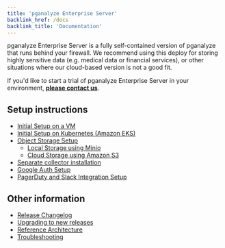 ```yaml
---
title: 'pganalyze Enterprise Server'
backlink_href: /docs
backlink_title: 'Documentation'
---
```


pganalyze Enterprise Server is a fully self-contained version of pganalyze that runs
behind your firewall. We recommend using this deploy for storing highly sensitive data
(e.g. medical data or financial services), or other situations where our cloud-based version is not a good fit.

If you'd like to start a trial of pganalyze Enterprise Server in your environment,
**[please contact us](/contact)**.

## Setup instructions

- [Initial Setup on a VM](/docs/enterprise/setup)
- [Initial Setup on Kubernetes (Amazon EKS)](/docs/enterprise/setup/kubernetes_amazon_eks)
- [Object Storage Setup](/docs/enterprise/setup/object-storage)
  - [Local Storage using Minio](/docs/enterprise/setup/object-storage-local)
  - [Cloud Storage using Amazon S3](/docs/enterprise/setup/object-storage-s3)
- [Separate collector installation](/docs/enterprise/setup/separate-collector-install)
- [Google Auth Setup](/docs/enterprise/google-auth)
- [PagerDuty and Slack Integration Setup](/docs/enterprise/integrations)

## Other information

- [Release Changelog](/docs/enterprise/releases)
- [Upgrading to new releases](/docs/enterprise/upgrade)
- [Reference Architecture](/docs/enterprise/architecture)
- [Troubleshooting](/docs/enterprise/troubleshooting)
